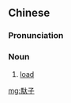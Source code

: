 {{also|驮子}}
==Chinese==
{{zh-forms|s=驮子}}

===Pronunciation===
{{zh-pron
|m=duòzi
|cat=n
}}

===Noun===
{{zh-noun}}

# [[load]] {{gloss|of a pack animal}}

[[mg:馱子]]